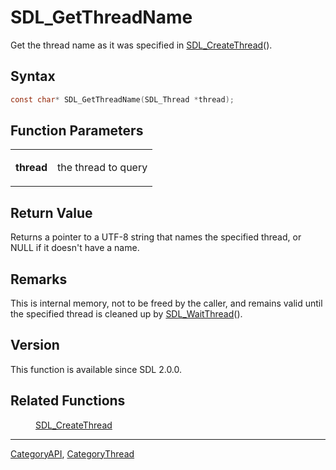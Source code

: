 = SDL_GetThreadName =

Get the thread name as it was specified in [[SDL_CreateThread]]().

== Syntax ==

<syntaxhighlight lang='c'>
const char* SDL_GetThreadName(SDL_Thread *thread);
</syntaxhighlight>

== Function Parameters ==

{|
|'''thread'''
|the thread to query
|}

== Return Value ==

Returns a pointer to a UTF-8 string that names the specified thread, or
NULL if it doesn't have a name.

== Remarks ==

This is internal memory, not to be freed by the caller, and remains valid
until the specified thread is cleaned up by [[SDL_WaitThread]]().

== Version ==

This function is available since SDL 2.0.0.

== Related Functions ==

:[[SDL_CreateThread]]

----
[[CategoryAPI]], [[CategoryThread]]


